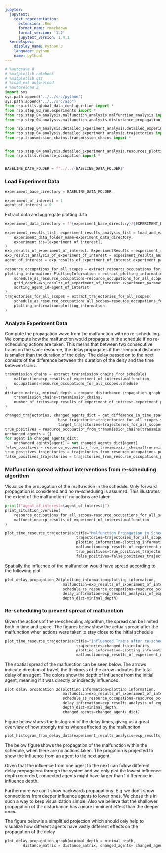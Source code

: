 ```yaml
---
jupyter:
  jupytext:
    text_representation:
      extension: .Rmd
      format_name: rmarkdown
      format_version: '1.2'
      jupytext_version: 1.4.1
  kernelspec:
    display_name: Python 3
    language: python
    name: python3
---
```


```python
# %autosave 0
# %matplotlib notebook
# %matplotlib qt4
# %load_ext autoreload
# %autoreload 2
import sys
sys.path.append("../../src/python")
sys.path.append("../../src/asp")
from rsp.utils.global_data_configuration import *
from rsp.step_03_run.experiments import *
from rsp.step_04_analysis.malfunction_analysis.malfunction_analysis import *
from rsp.step_04_analysis.malfunction_analysis.disturbance_propagation import *

from rsp.step_04_analysis.detailed_experiment_analysis.detailed_experiment_analysis import *
from rsp.step_04_analysis.detailed_experiment_analysis.trajectories import *
from rsp.transmission_chains.transmission_chains import *


from rsp.step_04_analysis.detailed_experiment_analysis.resources_plotting_information import *
from rsp.utils.resource_occupation import *


BASELINE_DATA_FOLDER = f"../../{BASELINE_DATA_FOLDER}"
```

### Load Experiment Data

```python
experiment_base_directory = BASELINE_DATA_FOLDER

experiment_of_interest = 1
agent_of_interest = 0
```

Extract data and aggregate plotting data

```python
experiment_data_directory = f'{experiment_base_directory}/{EXPERIMENT_DATA_SUBDIRECTORY_NAME}'

experiment_results_list, experiment_results_analysis_list = load_and_expand_experiment_results_from_data_folder(
    experiment_data_folder_name=experiment_data_directory,
    experiment_ids=[experiment_of_interest],
)
exp_results_of_experiment_of_interest: ExperimentResults = experiment_results_list[0]
exp_results_analysis_of_experiment_of_interest = experiment_results_analysis_list[0]
agent_of_interest = exp_results_of_experiment_of_interest.experiment_parameters.re_schedule_parameters.malfunction_agent_id

```

```python
resource_occupations_for_all_scopes = extract_resource_occupations_for_all_scopes(experiment_result=exp_results_of_experiment_of_interest)
plotting_information: PlottingInformation = extract_plotting_information(
    schedule_as_resource_occupations=resource_occupations_for_all_scopes.schedule,
    grid_depth=exp_results_of_experiment_of_interest.experiment_parameters.infra_parameters.width,
    sorting_agent_id=agent_of_interest
)
trajectories_for_all_scopes = extract_trajectories_for_all_scopes(
    schedule_as_resource_occupations_all_scopes=resource_occupations_for_all_scopes,
    plotting_information=plotting_information
)
```

### Analyze Experiment Data

Compute the propagation wave from the malfunction with no re-scheduling. We compute how the malfunction would propagate in the schedule if no re-scheduling actions are taken. This means that between two consecutive trains on the same resource, the delay propagates if their temporal distance is smaller than the duration of the delay. The delay passed on to the next consists of the difference between the duration of the delay and the time between trains.

```python
transmission_chains = extract_transmission_chains_from_schedule(
    malfunction=exp_results_of_experiment_of_interest.malfunction,
    occupations=resource_occupations_for_all_scopes.schedule
)
distance_matrix, minimal_depth = compute_disturbance_propagation_graph(
    transmission_chains=transmission_chains,
    number_of_trains=exp_results_of_experiment_of_interest.experiment_parameters.infra_parameters.number_of_agents
)

changed_trajectories, changed_agents_dict = get_difference_in_time_space_trajectories(
                        base_trajectories=trajectories_for_all_scopes.schedule,
                        target_trajectories=trajectories_for_all_scopes.offline_delta)
true_positives = resource_occpuation_from_transmission_chains(transmission_chains,changed_agents_dict)
unchanged_agents = {}
for agent in changed_agents_dict:
    unchanged_agents[agent] = not changed_agents_dict[agent]
false_positives = resource_occpuation_from_transmission_chains(transmission_chains,unchanged_agents)
true_positives_trajectories = trajectories_from_resource_occupations_per_agent({0:true_positives},plotting_information)
false_positives_trajectories = trajectories_from_resource_occupations_per_agent({0:false_positives},plotting_information)
```

### Malfunction spread without interventions from re-scheduling algorithm

Visualize the propagation of the malfunction in the schedule. Only forward propagation is considered and no re-scheduling is assumed. This illustrates the extent of the malfunction if no actions are taken.

```python
print(f"agent_of_interest={agent_of_interest}")
print_situation_overview(
    resource_occupations_for_all_scopes=resource_occupations_for_all_scopes,
    malfunction=exp_results_of_experiment_of_interest.malfunction
)
```

```python
plot_time_resource_trajectories(title="Malfunction Propagation in Schedule",
                                trajectories=trajectories_for_all_scopes.schedule,
                                plotting_information=plotting_information,
                                malfunction=exp_results_of_experiment_of_interest.malfunction,
                                true_positives=true_positives_trajectories,
                                false_positives=false_positives_trajectories)
```

Spatially the influence of the malfunction would have spread according to the following plot

```python
plot_delay_propagation_2d(plotting_information=plotting_information,
                          malfunction=exp_results_of_experiment_of_interest.malfunction,
                          schedule_as_resource_occupations=resource_occupations_for_all_scopes.offline_delta,
                          delay_information=exp_results_analysis_of_experiment_of_interest.lateness_per_agent_offline_delta,
                          depth_dict=minimal_depth)
```

### Re-scheduling to prevent spread of malfunction

Given the actions of the re-scheduling algorithm, the spread can be limited both in time and space. The figures below show the actual spread after the malfunction when actions were taken to stay close to the initial schedule

```python
plot_time_resource_trajectories(title="Influenced Trains after re-scheduling",
                                trajectories=changed_trajectories,
                                plotting_information=plotting_information,
                                malfunction=exp_results_of_experiment_of_interest.malfunction)
```

The spatial spread of the malfunction can be seen below. The arrows indicate direction of travel, the thickness of the arrow indicates the total delay of an agent. The colors show the depth of influence from the initial agent, meaning if it was directly or indirectly influenced.

```python
plot_delay_propagation_2d(plotting_information=plotting_information,
                          malfunction=exp_results_of_experiment_of_interest.malfunction,
                          schedule_as_resource_occupations=resource_occupations_for_all_scopes.offline_delta,
                          delay_information=exp_results_analysis_of_experiment_of_interest.lateness_per_agent_offline_delta,
                          depth_dict=minimal_depth,
                          changed_agents=changed_agents_dict)
```

Figure below shows the histogram of the delay times, giving us a great overview of how strongly trains where affected by the malfunciton

```python
plot_histogram_from_delay_data(experiment_results_analysis=exp_results_analysis_of_experiment_of_interest)
```

The below figure shows the propagation of the malfunction within the schedule, when there are no actions taken. The progation is projected to show the influence from an agent to the next agent.

Given that the influence from one agent to the next can follow different delay propagaions through the system and we only plot the lowest influence depth recorded, connected agents might have larger than 1 difference in influence depth.

Furthermore we don't show backwards propagations. E.g. we don't show connections from deeper influence agents to lower ones. We chose this in such a way to keep visualization simple. Also we believe that the shallower propagation of the disturbance has a more imminent effect than the deeper ones.

The figure below is a simplified projection which should only help to visualize how different agents have vastly different effects on the propagation of the delay

```python
plot_delay_propagation_graph(minimal_depth = minimal_depth,
        distance_matrix = distance_matrix, changed_agents= changed_agents_dict)
```
